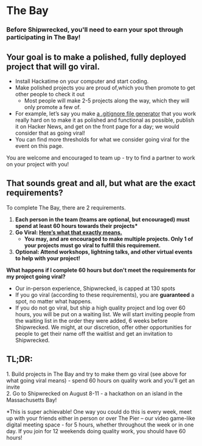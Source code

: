 # The Bay

### Before Shipwrecked, you'll need to earn your spot through participating in The Bay\!

## Your goal is to make a polished, fully deployed project that will go viral.

* Install Hackatime on your computer and start coding.  
* Make polished projects you are proud of,which you then promote to get other people to check it out  
  * Most people will make 2-5 projects along the way, which they will only promote a few of.  
* For example, let’s say you make [a .gitignore file generator](https://github.com/zachlatta/gitignorer) that you work really hard on to make it as polished and functional as possible, publish it on Hacker News, and get on the front page for a day; we would consider that as going viral\!  
* You can find more thresholds for what we consider going viral for the event on this page.

You are welcome and encouraged to team up \- try to find a partner to work on your project with you\!

## That sounds great and all, but what are the exact requirements?

To complete The Bay, there are 2 requirements. 

1. **Each person in the team (teams are optional, but encouraged) must spend at least 60 hours towards their projects\***  
2. **Go Viral: [Here’s what that exactly means.](/info/go-viral)**
   * **You may, and are encouraged to make multiple projects. Only 1 of your projects must go viral to fulfill this requirement.**  
3. **Optional: Attend workshops, lightning talks, and other virtual events to help with your project\!** 

**What happens if I complete 60 hours but don't meet the requirements for my project going viral?** 

- Our in-person experience, Shipwrecked, is capped at 130 spots  
- If you go viral (according to these requirements), you are **guaranteed** a spot, no matter what happens.  
- If you do not go viral, but ship a high quality project and log over 60 hours, you will be put on a waiting list. We will start inviting people from the waiting list in the order they were added, 6 weeks before Shipwrecked. We might, at our discretion, offer other opportunities for people to get their name off the waitlist and get an invitation to Shipwrecked.

## TL;DR:

1\. Build projects in The Bay and try to make them go viral (see above for what going viral means) \- spend 60 hours on quality work and you'll get an invite  
2\. Go to Shipwrecked on August 8-11 \- a hackathon on an island in the Massachusetts Bay\!

\*This is super achievable\! One way you could do this is every week, meet up with your friends either in person or over The Pier – our video game-like digital meeting space \- for 5 hours, whether throughout the week or in one day. If you join for 12 weekends doing quality work, you should have 60 hours\!

